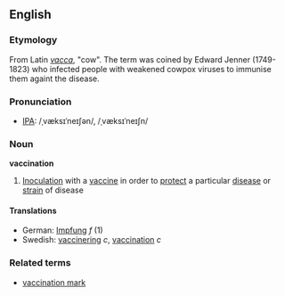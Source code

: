 ==English==
===Etymology===
From Latin ''[[vacca]]'', "cow". The term was coined by Edward Jenner (1749-1823) who infected people with weakened cowpox viruses to immunise them againt the disease.
===Pronunciation===
*[[IPA]]: /ˌvæksɪˈneɪʃən/, /ˌvæksɪˈneɪʃn/
===Noun===
{{wikipedia}}
'''vaccination'''
#[[Inoculation]] with a [[vaccine]] in order to [[protect]] a particular [[disease]] or [[strain]] of disease
====Translations====
*German: [[Impfung]] ''f'' (1)
*Swedish: [[vaccinering]] ''c'', [[vaccination]] ''c''
===Related terms===
*[[vaccination mark]]